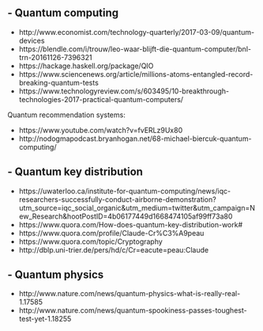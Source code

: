 
## - Quantum computing

- http://www.economist.com/technology-quarterly/2017-03-09/quantum-devices
- https://blendle.com/i/trouw/leo-waar-blijft-die-quantum-computer/bnl-trn-20161126-7396321
- https://hackage.haskell.org/package/QIO
- https://www.sciencenews.org/article/millions-atoms-entangled-record-breaking-quantum-tests
- https://www.technologyreview.com/s/603495/10-breakthrough-technologies-2017-practical-quantum-computers/


Quantum recommendation systems:

- https://www.youtube.com/watch?v=fvERLz9Ux80
- http://nodogmapodcast.bryanhogan.net/68-michael-biercuk-quantum-computing/


## - Quantum key distribution

- https://uwaterloo.ca/institute-for-quantum-computing/news/iqc-researchers-successfully-conduct-airborne-demonstration?utm_source=iqc_social_organic&utm_medium=twitter&utm_campaign=New_Research&hootPostID=4b06177449d1668474105af99ff73a80
- https://www.quora.com/How-does-quantum-key-distribution-work#
- https://www.quora.com/profile/Claude-Cr%C3%A9peau 
- https://www.quora.com/topic/Cryptography
- http://dblp.uni-trier.de/pers/hd/c/Cr=eacute=peau:Claude


## - Quantum physics

- http://www.nature.com/news/quantum-physics-what-is-really-real-1.17585
- http://www.nature.com/news/quantum-spookiness-passes-toughest-test-yet-1.18255

